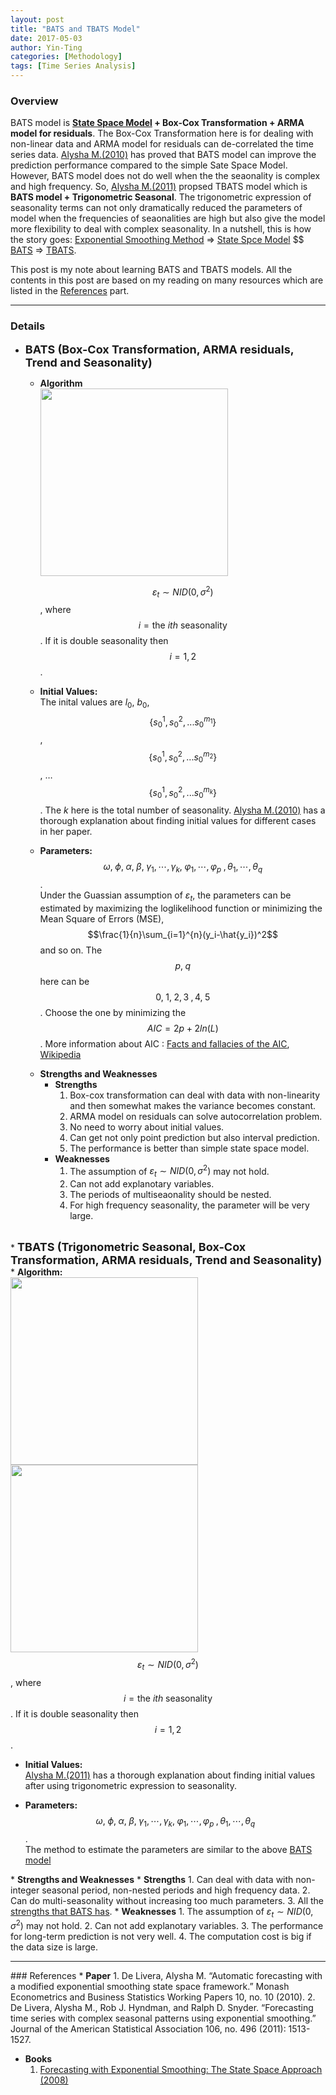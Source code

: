 ```yaml
---
layout: post
title: "BATS and TBATS Model"
date: 2017-05-03
author: Yin-Ting
categories: [Methodology]
tags: [Time Series Analysis]
---
```

### Overview
BATS model is **[State Space Model]({{ site.baseurl }}{% link _posts/2017-05-02-the-state-space-model.md %}) + Box-Cox Transformation + ARMA model for residuals**. The Box-Cox Transformation here is for dealing with non-linear data and ARMA model for residuals can de-correlated the time series data. [Alysha M.(2010)](#ref) has proved that BATS model can improve the prediction performance compared to the simple Sate Space Model. However, BATS model does not do well when the the seaonality is complex and high frequency. So, [Alysha M.(2011)](#ref) propsed TBATS model which is **BATS model + Trigonometric Seasonal**. The trigonometric expression of seasonality terms can not only dramatically reduced the parameters of model when the frequencies of seaonalities are high but also give the model more flexibility to deal with complex seasonality. In a nutshell, this is how the story goes: [Exponential Smoothing Method]({{ site.baseurl }}{% link _posts/2017-03-29-exponential-smoothing.md %}) $\Rightarrow$ [State Spce Model]({{ site.baseurl }}{% link _posts/2017-05-02-the-state-space-model.md %}) $\Rightarrow $ [BATS]({{ site.baseurl }}{% link _posts/2017-05-03-bats-tbats.md %}) $\Rightarrow$ [TBATS]({{ site.baseurl }}{% link _posts/2017-05-03-bats-tbats.md %}).

This post is my note about learning BATS and TBATS models. All the contents in this post are based on my reading on many resources which are listed in the [References](#ref) part.

***
### Details
* **<font size="4">BATS (Box-Cox Transformation, ARMA residuals, Trend and Seasonality)</font>** <br />
  * **Algorithm** <br />
<img src="{{ site.baseurl }}/assets/image/bats.png" style="width:300px"/>

    $$\varepsilon_t \sim NID(0,\sigma^2)$$, where $$i = \text{the } ith \text{ seasonality}$$. If it is double seasonality then $$i = 1, 2$$.

  * **Initial Values:**<br />
    The inital values are $l_0$, $b_0$, $$\{s_0^1, s_0^2, ...s_0^{m_1}\}$$, $$\{s_0^1, s_0^2, ...s_0^{m_2}\}$$, ...$$\{s_0^1, s_0^2, ...s_0^{m_k}\}$$. The $k$ here is the total number of seasonality.
    [Alysha M.(2010)](#ref) has a thorough explanation about finding initial values for different cases in her paper. <br />
<a id="bats_para">

  * **Parameters:**<br />
  $$\omega,\;\phi,\;\alpha,\;\beta,\;\gamma_1,\cdots,\gamma_k,\;\varphi_1,\cdots,\varphi_p\;,\theta_1,\cdots,\theta_q$$. <br />
  Under the Guassian assumption of $\varepsilon _t$, the parameters can be estimated by maximizing the loglikelihood function or minimizing the Mean Square of Errors (MSE), $$\frac{1}{n}\sum_{i=1}^{n}(y_i-\hat{y_i})^2$$ and so on. The $$p,\;q$$ here can be $$0,\;1,\;2,3\;,4,\;5$$. Choose the one by minimizing the $$AIC = 2p + 2ln(L)$$. More information about AIC : [Facts and fallacies of the AIC](http://robjhyndman.com/hyndsight/aic/), [Wikipedia](https://en.wikipedia.org/wiki/Akaike_information_criterion) <br />

  <a id="strweak1">
  * **Strengths and Weaknesses**
    * **Strengths**
      1. Box-cox transformation can deal with data with non-linearity and then somewhat makes the variance becomes constant.
      2. ARMA model on residuals can solve autocorrelation problem.
      3. No need to worry about initial values.
      4. Can get not only point prediction but also interval prediction.
      5. The performance is better than simple state space model.

    * **Weaknesses**
      1. The assumption of $\varepsilon_t \sim NID(0,\sigma^2)$ may not hold.
      2. Can not add explanotary variables.
      3. The periods of multiseaonality should be nested.
      4. For high frequency seasonality, the parameter will be very large.

<br />
* **<font size="4">TBATS (Trigonometric Seasonal, Box-Cox Transformation, ARMA residuals, Trend and Seasonality)</font>** <br />
  * **Algorithm:**<br />
<img src="{{ site.baseurl }}/assets/image/tbats1.png" style="width:300px"/>
<img src="{{ site.baseurl }}/assets/image/tbats2.png" style="width:300px"/>
  $$\varepsilon_t \sim NID(0,\sigma^2)$$, where $$i = \text{the } ith \text{ seasonality}$$. If it is double seasonality then $$i = 1, 2$$.<br />

  * **Initial Values:**<br />
    [Alysha M.(2011)](#ref) has a thorough explanation about finding initial values after using trigonometric expression to seasonality.<br />

  * **Parameters:**<br />
    $$\omega,\;\phi,\;\alpha,\;\beta,\;\gamma_1,\cdots,\gamma_k,\;\varphi_1,\cdots,\varphi_p\;,\theta_1,\cdots,\theta_q$$. <br />
    The method to estimate the parameters are similar to the above [BATS model](#bats_para) <br />

  <a id="strweak2">
  * **Strengths and Weaknesses**
    * **Strengths**
      1. Can deal with data with non-integer seasonal period, non-nested periods and high frequency data.
      2. Can do multi-seasonality without increasing too much parameters.
      3. All the [strengths that BATS has](#strweak1).
    * **Weaknesses**
      1. The assumption of $\varepsilon_t \sim NID(0,\sigma^2)$ may not hold.
      2. Can not add explanotary variables.
      3. The performance for long-term prediction is not very well.
      4. The computation cost is big if the data size is large.

***
<a id="ref">
### References
* **Paper**
  1. De Livera, Alysha M. "Automatic forecasting with a modified exponential smoothing state space framework." Monash Econometrics and Business Statistics Working Papers 10, no. 10 (2010).
  2. De Livera, Alysha M., Rob J. Hyndman, and Ralph D. Snyder. "Forecasting time series with complex seasonal patterns using exponential smoothing." Journal of the American Statistical Association 106, no. 496 (2011): 1513-1527.

* **Books**
  1. [Forecasting with Exponential Smoothing: The State Space Approach (2008)](http://www.springer.com/gp/book/9783540719168)
